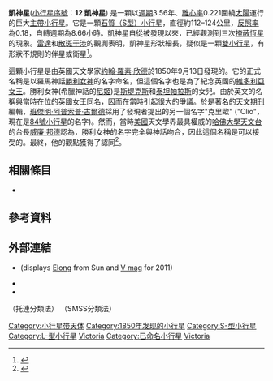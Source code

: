 {{Infobox planet
| minorplanet=yes
| background=#D6D6D6
| name=12 Victoria
| symbol=[[File:12_Victoria_symbol_(symmetrical).svg|25px]]
| discoverer=[[約翰·羅素·欣德|約翰·羅素·欣德]]
| discovered= 1850年9月13日
| mpc_name=(12) [[維多利亞|維多利亞]]
| pronounced={{IPAc-en|v|ɪ|k|ˈ|t|ɔər|i|ə}}<ref>Noah Webster (1884) ''A Practical Dictionary of the English Language''</ref>
| adjective=維多利亞的
| alt_names=
| image=12Victoria (Lightcurve Inversion).png
| image_size = 265
| caption=用[[光變曲線|光變曲線]]反演法建立的凱神星模型
| named_after=[[維多利亞_(神話)|維多利亞]]({{lang-la|Uictōria}})
| mp_category=[[主小行星帶|主帶小行星]]
| orbit_ref=<ref name=jpldata>{{cite web
  |type=2008-11-06 last obs
  |title=JPL Small-Body Database Browser: 12 Victoria
  |url=http://ssd.jpl.nasa.gov/sbdb.cgi?sstr=12
  |accessdate=8 April 2016
  |archive-date=2015-12-25
  |archive-url=https://web.archive.org/web/20151225174031/http://ssd.jpl.nasa.gov/sbdb.cgi?sstr=12
  }}</ref>
| epoch=13 January 2016年1月13日([[儒略日|JD]] 2457400.5)
| semimajor={{Convert|2.33344|AU|Gm|abbr=on}}
| perihelion={{Convert|1.81758|AU|Gm|abbr=on}}
| aphelion={{Convert|2.84931|AU|Gm|abbr=on|lk=on}}
| eccentricity=0.22108
| period=3.56 [[儒略年|yr]] (1302.0 [[儒略日|d]])
| inclination=8.36859°
| asc_node=235.482°
| arg_peri=69.5103°
| mean_anomaly=161.809[[度_(角)|°]]
| avg_speed=19.50 km/s
| dimensions=112.8 ± 3.1 km ([[紅外線天文衛星|IRAS]])<ref name=jpldata/><br>124.09 ± 8.31 km<ref name="Carry2012"/>
| mass={{nowrap|(2.45 ± 0.46) × 10<sup>18</sup> kg<ref name="Carry2012"/>}}
| density=2.45 ± 0.67 g/cm<sup>3</sup><ref name="Carry2012"/>
| surface_grav=0.0315 m/s²
| escape_velocity=0.0596 km/s
| rotation={{Convert|8.6599|h|d|abbr=on|lk=on}}<ref name=jpldata/>
| spectral_type=[[S-type_asteroid|S-type asteroid]]<ref name=jpldata/>
| magnitude=8.68<ref name=AstDys-Victoria>{{cite web |title=AstDys (12) Victoria Ephemerides |publisher=Department of Mathematics, University of Pisa, Italy |url=https://newton.spacedys.com/astdys/index.php?pc=1.1.3.1&n=12&oc=500&y0=1971&m0=7&d0=7&h0=00&mi0=00&y1=1971&m1=7&d1=12&h1=00&mi1=00&ti=1.0&tiu=days |accessdate=2010-06-26 |archive-date=2020-05-22 |archive-url=https://web.archive.org/web/20200522082358/https://newton.spacedys.com/astdys/index.php?pc=1.1.3.1&n=12&oc=500&y0=1971&m0=7&d0=7&h0=00&mi0=00&y1=1971&m1=7&d1=12&h1=00&mi1=00&ti=1.0&tiu=days }}</ref> to 12.82
| abs_magnitude=7.24<ref name=jpldata/>
| albedo=0.1765 ± 0.010<ref name=jpldata/>
| angular_size=0.188" <!-- Horizons 1996-Jul-18 --> to 0.04" 
| single_temperature=~178 [[kelvin|K]]
| mean_motion={{Deg2DMS|0.276508|sup=ms}} / day
| mean_radius=56.385 ± 1.55 km
| observation_arc=60430 days (165.45 yr)
| uncertainty=0
| moid={{Convert|0.821096|AU|Gm|abbr=on}}
| jupiter_moid={{Convert|2.42194|AU|Gm|abbr=on}}
| tisserand=3.522
}}

'''凱神星'''([[小行星序號|小行星序號]]：'''12 凱神星''') 是一顆以[[軌道週期|週期]]3.56年、[[軌道離心率|離心率]]0.221圍繞[[太陽|太陽]]運行的巨大[[主小行星帶|主帶]][[小行星|小行星]]。它是一顆[[S-型小行星|石質（S型）小行星]]，直徑約112–124公里，[[幾何反照率|反照率]]為0.18，自轉週期為8.66小時。凱神星自從被發現以來，已經觀測到三次[[掩星|掩蔽]][[恆星|恆星]]的現象。[[雷達天文學|雷達]]和[[散斑成像|散斑干涉]]的觀測表明，凱神星形狀細長，疑似是一顆[[雙小行星|雙小行星]]，有形狀不規則的伴星或衛星<ref>{{Cite web |url=http://www.johnstonsarchive.net/astro/asteroidmoonsq.html |title=Other reports of asteroid/TNO companions |access-date=2007-07-01 |archive-date=2011-05-26 |archive-url=https://www.webcitation.org/5yxizIZLx?url=http://www.johnstonsarchive.net/astro/asteroidmoonsq.html }}</ref>。

這顆小行星是由英國天文學家[[約翰·羅素·欣德|約翰·羅素·欣德]]於1850年9月13日發現的。它的正式名稱是以羅馬神話[[維多利亞_(神話)|勝利女神]]的名字命名，但這個名字也是為了紀念英國的[[維多利亞_(英國女王)|維多利亞女王]]。勝利女神(希臘神話的[[尼刻|尼姬]])是[[斯堤克斯|斯堤克斯]]和[[泰坦|泰坦]][[帕拉斯|帕拉斯]]的女兒。由於英文的名稱與當時在位的英國女王同名，因而在當時引起很大的爭議。於是著名的[[天文期刊|天文期刊]]編輯，[[班傑明·阿普索普·古爾德|班傑明·阿普索普·古爾德]]採用了發現者提出的另一個名字"克里歐" ("Clio"，現在是[[史神星|84號小行星]]的名字)。然而，當時[[美國|美國]]天文學界最具權威的[[哈佛大學天文台|哈佛大學天文台]]的台長[[威廉·邦德|威廉·邦德]]認為，勝利女神的名字完全與神話吻合，因此這個名稱是可以接受的。最終，他的觀點獲得了認同<ref>{{cite book|last=Schmadel|first=Lutz D.|title=Dictionary of minor planet names|volume=1|edition=5th |date=2003|publisher=[[Springer-Verlag|Springer-Verlag]]|location=Berlin Heidelberg New York|isbn=3-540-00238-3|pages=16|doi=10.1007/978-3-540-29925-7_13}}</ref>。

== 相關條目 ==
* {{link-en|歷史上的行星清單|List of former planets}}

== 參考資料 ==
{{Reflist|refs=
<ref name="Carry2012">{{Cite journal
 | first1    = B.
 | last1     = Carry
 | title     = Density of asteroids
 | work      = Planetary and Space Science
 | volume    = 73
 | pages      = 98–118
 | date     = December 2012
 | doi       = 10.1016/j.pss.2012.03.009
 | bibcode   = 2012P&SS...73...98C
 | postscript= .
|arxiv = 1203.4336
 }} See Table 1.</ref>
}}

== 外部連結 ==
* {{cite web |title=Elements and Ephemeris for (12) Victoria |publisher=[[Minor_Planet_Center|Minor Planet Center]] |url=http://scully.cfa.harvard.edu/cgi-bin/returnprepeph.cgi?d=b2011&o=00012 |url-status=dead |archiveurl=https://web.archive.org/web/20160304101026/http://scully.cfa.harvard.edu/cgi-bin/returnprepeph.cgi?d=b2011&o=00012 |archivedate=2016-03-04 }} (displays [[Elongation_(astronomy)|Elong]] from Sun and [[apparent_magnitude|V mag]] for 2011)
* {{AstDys|12}}
* {{JPL small body}}

{{Minor Planet Number|(11)[[海妖星|海妖星]]|(13)[[芙女星|芙女星]]}}
{{小天體}}

{{DEFAULTSORT:000012}}
[[Category:小行星带天体|Category:小行星带天体]]
[[Category:1850年发现的小行星|Category:1850年发现的小行星]]
[[Category:S-型小行星|Category:S-型小行星]]（托連分類法）
[[Category:L-型小行星|Category:L-型小行星]]（SMSS分類法）
[[Category:以羅馬神話命名的小行星|Victoria]] 
[[Category:已命名小行星|Category:已命名小行星]]
[[Category:欣德發現的小行星|Victoria]]